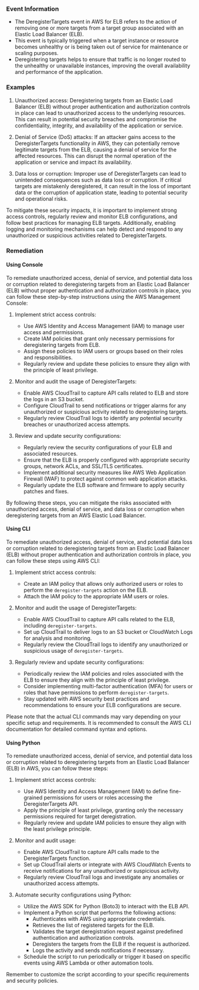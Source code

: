 
### Event Information

- The DeregisterTargets event in AWS for ELB refers to the action of removing one or more targets from a target group associated with an Elastic Load Balancer (ELB).
- This event is typically triggered when a target instance or resource becomes unhealthy or is being taken out of service for maintenance or scaling purposes.
- Deregistering targets helps to ensure that traffic is no longer routed to the unhealthy or unavailable instances, improving the overall availability and performance of the application.


### Examples

1. Unauthorized access: Deregistering targets from an Elastic Load Balancer (ELB) without proper authentication and authorization controls in place can lead to unauthorized access to the underlying resources. This can result in potential security breaches and compromise the confidentiality, integrity, and availability of the application or service.

2. Denial of Service (DoS) attacks: If an attacker gains access to the DeregisterTargets functionality in AWS, they can potentially remove legitimate targets from the ELB, causing a denial of service for the affected resources. This can disrupt the normal operation of the application or service and impact its availability.

3. Data loss or corruption: Improper use of DeregisterTargets can lead to unintended consequences such as data loss or corruption. If critical targets are mistakenly deregistered, it can result in the loss of important data or the corruption of application state, leading to potential security and operational risks.

To mitigate these security impacts, it is important to implement strong access controls, regularly review and monitor ELB configurations, and follow best practices for managing ELB targets. Additionally, enabling logging and monitoring mechanisms can help detect and respond to any unauthorized or suspicious activities related to DeregisterTargets.

### Remediation

#### Using Console

To remediate unauthorized access, denial of service, and potential data loss or corruption related to deregistering targets from an Elastic Load Balancer (ELB) without proper authentication and authorization controls in place, you can follow these step-by-step instructions using the AWS Management Console:

1. Implement strict access controls:
   - Use AWS Identity and Access Management (IAM) to manage user access and permissions.
   - Create IAM policies that grant only necessary permissions for deregistering targets from ELB.
   - Assign these policies to IAM users or groups based on their roles and responsibilities.
   - Regularly review and update these policies to ensure they align with the principle of least privilege.

2. Monitor and audit the usage of DeregisterTargets:
   - Enable AWS CloudTrail to capture API calls related to ELB and store the logs in an S3 bucket.
   - Configure CloudTrail to send notifications or trigger alarms for any unauthorized or suspicious activity related to deregistering targets.
   - Regularly review CloudTrail logs to identify any potential security breaches or unauthorized access attempts.

3. Review and update security configurations:
   - Regularly review the security configurations of your ELB and associated resources.
   - Ensure that the ELB is properly configured with appropriate security groups, network ACLs, and SSL/TLS certificates.
   - Implement additional security measures like AWS Web Application Firewall (WAF) to protect against common web application attacks.
   - Regularly update the ELB software and firmware to apply security patches and fixes.

By following these steps, you can mitigate the risks associated with unauthorized access, denial of service, and data loss or corruption when deregistering targets from an AWS Elastic Load Balancer.

#### Using CLI

To remediate unauthorized access, denial of service, and potential data loss or corruption related to deregistering targets from an Elastic Load Balancer (ELB) without proper authentication and authorization controls in place, you can follow these steps using AWS CLI:

1. Implement strict access controls:
   - Create an IAM policy that allows only authorized users or roles to perform the `deregister-targets` action on the ELB.
   - Attach the IAM policy to the appropriate IAM users or roles.

2. Monitor and audit the usage of DeregisterTargets:
   - Enable AWS CloudTrail to capture API calls related to the ELB, including `deregister-targets`.
   - Set up CloudTrail to deliver logs to an S3 bucket or CloudWatch Logs for analysis and monitoring.
   - Regularly review the CloudTrail logs to identify any unauthorized or suspicious usage of `deregister-targets`.

3. Regularly review and update security configurations:
   - Periodically review the IAM policies and roles associated with the ELB to ensure they align with the principle of least privilege.
   - Consider implementing multi-factor authentication (MFA) for users or roles that have permissions to perform `deregister-targets`.
   - Stay updated with AWS security best practices and recommendations to ensure your ELB configurations are secure.

Please note that the actual CLI commands may vary depending on your specific setup and requirements. It is recommended to consult the AWS CLI documentation for detailed command syntax and options.

#### Using Python

To remediate unauthorized access, denial of service, and potential data loss or corruption related to deregistering targets from an Elastic Load Balancer (ELB) in AWS, you can follow these steps:

1. Implement strict access controls:
   - Use AWS Identity and Access Management (IAM) to define fine-grained permissions for users or roles accessing the DeregisterTargets API.
   - Apply the principle of least privilege, granting only the necessary permissions required for target deregistration.
   - Regularly review and update IAM policies to ensure they align with the least privilege principle.

2. Monitor and audit usage:
   - Enable AWS CloudTrail to capture API calls made to the DeregisterTargets function.
   - Set up CloudTrail alerts or integrate with AWS CloudWatch Events to receive notifications for any unauthorized or suspicious activity.
   - Regularly review CloudTrail logs and investigate any anomalies or unauthorized access attempts.

3. Automate security configurations using Python:
   - Utilize the AWS SDK for Python (Boto3) to interact with the ELB API.
   - Implement a Python script that performs the following actions:
     - Authenticates with AWS using appropriate credentials.
     - Retrieves the list of registered targets for the ELB.
     - Validates the target deregistration request against predefined authentication and authorization controls.
     - Deregisters the targets from the ELB if the request is authorized.
     - Logs the activity and sends notifications if necessary.
   - Schedule the script to run periodically or trigger it based on specific events using AWS Lambda or other automation tools.

Remember to customize the script according to your specific requirements and security policies.

